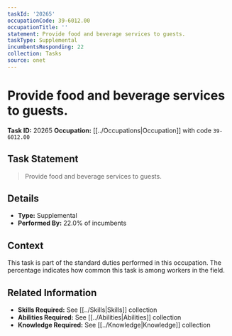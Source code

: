 ```yaml
---
taskId: '20265'
occupationCode: 39-6012.00
occupationTitle: ''
statement: Provide food and beverage services to guests.
taskType: Supplemental
incumbentsResponding: 22
collection: Tasks
source: onet
---
```

# Provide food and beverage services to guests.

**Task ID:** 20265
**Occupation:** [[../Occupations|Occupation]] with code `39-6012.00`

## Task Statement

> Provide food and beverage services to guests.

## Details

- **Type:** Supplemental
- **Performed By:** 22.0% of incumbents

## Context

This task is part of the standard duties performed in this occupation. The percentage indicates how common this task is among workers in the field.

## Related Information

- **Skills Required:** See [[../Skills|Skills]] collection
- **Abilities Required:** See [[../Abilities|Abilities]] collection
- **Knowledge Required:** See [[../Knowledge|Knowledge]] collection
